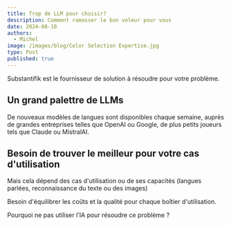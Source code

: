 ```yaml
---
title: Trop de LLM pour choisir?
description: Comment ramasser le bon voleur pour vous
date: 2024-08-10
authors:
  - Michel
image: /images/blog/Color Selection Expertise.jpg
type: Post
published: true
---
```


<Callout>
 Substantifik est le fournisseur de solution à résoudre pour votre problème.
</Callout>

## Un grand palettre de LLMs

De nouveaux modèles de langues sont disponibles chaque semaine, auprès de grandes entreprises telles que OpenAI ou Google, de plus petits joueurs tels que Claude ou MistralAI.

## Besoin de trouver le meilleur pour votre cas d'utilisation

Mais cela dépend des cas d'utilisation ou de ses capacités (langues parlées, reconnaissance du texte ou des images)

Besoin d'équilibrer les coûts et la qualité pour chaque boîtier d'utilisation.

Pourquoi ne pas utiliser l'IA pour résoudre ce problème ?
